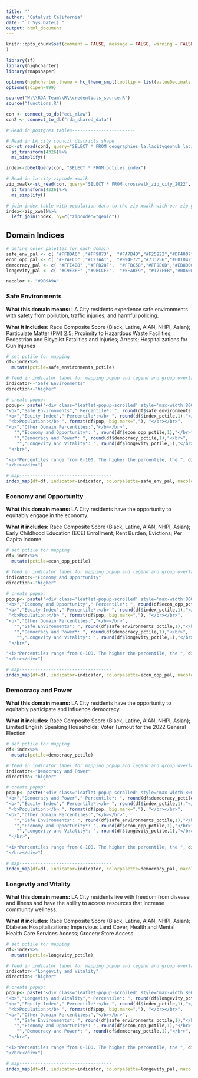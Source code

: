 ```yaml
---
title: ''
author: "Catalyst California"
date: "`r Sys.Date()`"
output: html_document
---
```


```r
knitr::opts_chunk$set(comment = FALSE, message = FALSE, warning = FALSE, echo = FALSE
)

library(sf)
library(highcharter)
library(rmapshaper)

options(highcharter.theme = hc_theme_smpl(tooltip = list(valueDecimals = 2)))
options(scipen=999)

source("W:\\RDA Team\\R\\credentials_source.R")
source("functions.R")

con <- connect_to_db("eci_mlaw")
con2 <- connect_to_db("rda_shared_data")

```

```r
# Read in postgres tables------------------------

# Read in LA city council districts shape
cd<-st_read(con2, query="SELECT * FROM geographies_la.lacitygeohub_lacity_council_districts_2023", geom="geom")%>%
  st_transform(4326)%>%
  ms_simplify()

index<-dbGetQuery(con, "SELECT * FROM pctiles_index")

# Read in la city zipcode xwalk
zip_xwalk<-st_read(con, query="SELECT * FROM crosswalk_zip_city_2022", geom="geom")%>%
  st_transform(4326)%>%
  ms_simplify()

# join index table with population data to the zip xwalk with our zip geoms
index<-zip_xwalk%>%
  left_join(index, by=c("zipcode"="geoid"))

```


## Domain Indices {.tabset .tabset-fade}
```r
# define color palettes for each domain
safe_env_pal <- c( "#FFBDA6" ,"#FF9873",  "#FA7B4D","#F25922","#DF4007")
econ_opp_pal <- c( "#E7AECD" ,"#C27AA1",  "#994E77","#733256","#601D42")
democracy_pal <- c( "#FFE4BB" ,"#FFD28F",  "#FFBC58","#FF9E0D","#EB8D00")
longevity_pal <- c( "#C9E3FF" ,"#9BCCFF",  "#5FABF9", "#177FEB","#0860BC")

nacolor <- "#9B9A9A"
```

### Safe Environments 

**What this domain means:** LA City residents experience safe environments with safety from pollution, traffic injuries, and harmful policing.

**What it includes:** Race Composite Score (Black, Latine, AIAN, NHPI, Asian); Particulate Matter (PM) 2.5; Proximity to Hazardous Waste Facilities; Pedestrian and Bicyclist Fatalities and Injuries; Arrests; Hospitalizations for Gun Injuries

```r

# set pctile for mapping
df<-index%>%
  mutate(pctile=safe_environments_pctile)

# feed in indicator label for mapping popup and legend and group overlay
indicator<-"Safe Environments"
direction<-"higher"

# create popup: 
popup<- paste("<div class='leaflet-popup-scrolled' style='max-width:800px;max-height:200px'> <b>ZIP Code:</b> ", df$zipcode, "</br>",
"<b>","Safe Environments"," Percentile*: ", round(df$safe_environments_pctile,1),"</b></br>",
"<b>","Equity Index"," Percentile*:</b> ", round(df$index_pctile,1),"</br>",
 "<b>Population:</b> ", format(df$pop, big.mark=","), "</br></br>",
"<b>","Other Domain Percentiles:","</b></br>",
   "","Economy and Opportunity*: ", round(df$econ_opp_pctile,1),"</br>",
   "","Democracy and Power*: ", round(df$democracy_pctile,1),"</br>",
    "","Longevity and Vitality*: ", round(df$longevity_pctile,1),"</br>",
 "</br>",

"<i>*Percentiles range from 0-100. The higher the percentile, the ", direction," the need.</i>","</br>",
"</br></div>")

# map-----------------------------------
index_map(df=df, indicator=indicator, colorpalette=safe_env_pal, nacolor=nacolor, popup=popup)

```

### Economy and Opportunity

**What this domain means:** LA City residents have the opportunity to equitably engage in the economy.

**What it includes:** Race Composite Score (Black, Latine, AIAN, NHPI, Asian); Early Childhood Education (ECE) Enrollment; Rent Burden; Evictions; Per Capita Income

```r

# set pctile for mapping
df<-index%>%
  mutate(pctile=econ_opp_pctile)

# feed in indicator label for mapping popup and legend and group overlay
indicator<-"Economy and Opportunity"
direction<-"higher"

# create popup: 
popup<- paste("<div class='leaflet-popup-scrolled' style='max-width:800px;max-height:200px'> <b>ZIP Code:</b> ", df$zipcode, "</br>",
"<b>","Economy and Opportunity"," Percentile*: ", round(df$econ_opp_pctile,1),"</b></br>",
"<b>","Equity Index"," Percentile*:</b> ", round(df$index_pctile,1),"</br>",
 "<b>Population:</b> ", format(df$pop, big.mark=","), "</br></br>",
"<b>","Other Domain Percentiles:","</b></br>",
   "","Safe Environments*: ", round(df$safe_environments_pctile,1),"</br>",
   "","Democracy and Power*: ", round(df$democracy_pctile,1),"</br>",
    "","Longevity and Vitality*: ", round(df$longevity_pctile,1),"</br>",
 "</br>",

"<i>*Percentiles range from 0-100. The higher the percentile, the ", direction," the need.</i>","</br>",
"</br></div>")

# map-----------------------------------
index_map(df=df, indicator=indicator, colorpalette=econ_opp_pal, nacolor=nacolor, popup=popup)

```

### Democracy and Power

**What this domain means:** LA City residents have the opportunity to equitably participate and influence democracy.

**What it includes:** Race Composite Score (Black, Latine, AIAN, NHPI, Asian); Limited English Speaking Households; Voter Turnout for the 2022 General Election

```r

# set pctile for mapping
df<-index%>%
  mutate(pctile=democracy_pctile)

# feed in indicator label for mapping popup and legend and group overlay
indicator<-"Democracy and Power"
direction<-"higher"

# create popup: 
popup<- paste("<div class='leaflet-popup-scrolled' style='max-width:800px;max-height:200px'> <b>ZIP Code:</b> ", df$zipcode, "</br>",
"<b>","Democracy and Power"," Percentile*: ", round(df$democracy_pctile,1),"</b></br>",
"<b>","Equity Index"," Percentile*:</b> ", round(df$index_pctile,1),"</br>",
 "<b>Population:</b> ", format(df$pop, big.mark=","), "</br></br>",
"<b>","Other Domain Percentiles:","</b></br>",
   "","Safe Environments*: ", round(df$safe_environments_pctile,1),"</br>",
   "","Economy and Opportunity*: ", round(df$econ_opp_pctile,1),"</br>",
    "","Longevity and Vitality*: ", round(df$longevity_pctile,1),"</br>",
 "</br>",

"<i>*Percentiles range from 0-100. The higher the percentile, the ", direction," the need.</i>","</br>",
"</br></div>")

# map-----------------------------------
index_map(df=df, indicator=indicator, colorpalette=democracy_pal, nacolor=nacolor, popup=popup)

```

### Longevity and Vitality

**What this domain means:** LA City residents live with freedom from disease and illness and have the ability to access resources that increase community wellness.

**What it includes:** Race Composite Score (Black, Latine, AIAN, NHPI, Asian); Diabetes Hospitalizations; Impervious Land Cover; Health and Mental Health Care Services Access; Grocery Store Access

```r

# set pctile for mapping
df<-index%>%
  mutate(pctile=longevity_pctile)

# feed in indicator label for mapping popup and legend and group overlay
indicator<-"Longevity and Vitality"
direction<-"higher"

# create popup: 
popup<- paste("<div class='leaflet-popup-scrolled' style='max-width:800px;max-height:200px'> <b>ZIP Code:</b> ", df$zipcode, "</br>",
"<b>","Longevity and Vitality"," Percentile*: ", round(df$longevity_pctile,1),"</b></br>",
"<b>","Equity Index"," Percentile*:</b> ", round(df$index_pctile,1),"</br>",
 "<b>Population:</b> ", format(df$pop, big.mark=","), "</br></br>",
"<b>","Other Domain Percentiles:","</b></br>",
   "","Safe Environments*: ", round(df$safe_environments_pctile,1),"</br>",
   "","Economy and Opportunity*: ", round(df$econ_opp_pctile,1),"</br>",
    "","Democracy and Power*: ", round(df$democracy_pctile,1),"</br>",
 "</br>",

"<i>*Percentiles range from 0-100. The higher the percentile, the ", direction," the need.</i>","</br>",
"</br></div>")

# map-----------------------------------
index_map(df=df, indicator=indicator, colorpalette=longevity_pal, nacolor=nacolor, popup=popup)

```




